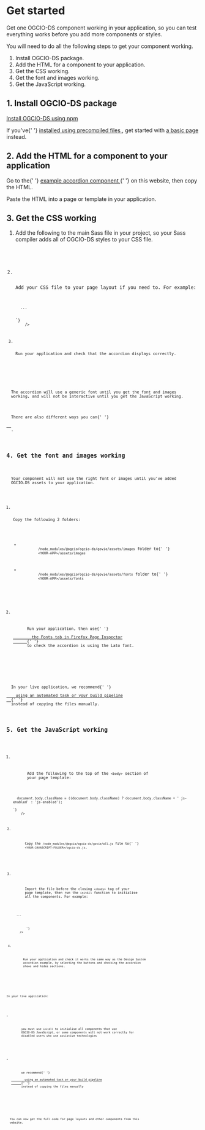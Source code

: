 
<Meta title="Docs/Get started" />

<h1>Get started</h1>

<p>
  Get one OGCIO-DS component working in your application, so you can test
  everything works before you add more components or styles.
</p>
<p>
  You will need to do all the following steps to get your component working.
</p>

<ol>
  <li>Install OGCIO-DS package.</li>
  <li>Add the HTML for a component to your application.</li>
  <li>Get the CSS working.</li>
  <li>Get the font and images working.</li>
  <li>Get the JavaScript working.</li>
</ol>

<h2>1. Install OGCIO-DS package</h2>
<p>
  <a
    className="govie-link govie-body"
    href="/?path=/docs/docs-install-with-npm--page"
  >
    Install OGCIO-DS using npm
  </a>
</p>
<p>
  If you've{' '}
  <a href="/?path=/story/docs-install-using-precompiled-files--page">
    installed using precompiled files
  </a>
  , get started with <a href="/?path=/story/docs-install-using-precompiled-files--page#basic-example-page">
    a basic page
  </a> instead.
</p>

<h2>2. Add the HTML for a component to your application</h2>
<p>
  Go to the{' '}
  <a
    href="/?path=/docs/typography-accordion--default"
    target="_blank"
    rel="noopener"
  >
    example accordion component
  </a>{' '}
  on this website, then copy the HTML.
</p>
<p>Paste the HTML into a page or template in your application.</p>

<h2>3. Get the CSS working</h2>
<ol>
  <li>
    <p>
      Add the following to the main Sass file in your project, so your Sass
      compiler adds all of OGCIO-DS styles to your CSS file.
    </p>
    <Code code={`@import '@ogcio/ogcio-ds/govie/all';`} />
  </li>
  <li>
    <p>Add your CSS file to your page layout if you need to. For example:</p>
    <Code
      code={`<head>
  ...
  <link rel="stylesheet" href="<YOUR-CSS-FILE>.css">
</head>
`}
    />
  </li>
  <li>
    <p>Run your application and check that the accordion displays correctly.</p>
  </li>
</ol>
<p>
  The accordion will use a generic font until you get the font and images
  working, and will not be interactive until you get the JavaScript working.
</p>
<p>
  There are also different ways you can{' '}
  <a href="/?path=/docs/docs-import-css-assets-and-javascript--page">
  </a>
  .
</p>

<h2>4. Get the font and images working</h2>
<p>
  Your component will not use the right font or images until you've added
  OGCIO-DS assets to your application.
</p>
<ol>
  <li>
    <p>Copy the following 2 folders:</p>
    <ul>
      <li>
        <code>/node_modules/@ogcio/ogcio-ds/govie/assets/images</code> folder to{' '}
        <code>&lt;YOUR-APP&gt;/assets/images</code>
      </li>
      <li>
        <code>/node_modules/@ogcio/ogcio-ds/govie/assets/fonts</code> folder to{' '}
        <code>&lt;YOUR-APP&gt;/assets/fonts</code>
      </li>
    </ul>
  </li>
  <li>
    <p>
      Run your application, then use{' '}
      <a
        href="https://developer.mozilla.org/en-US/docs/Tools/Page_Inspector/How_to/Edit_fonts#The_Fonts_tab"
        target="_blank"
        rel="noopener"
      >
        the Fonts tab in Firefox Page Inspector
      </a>{' '}
      to check the accordion is using the Lato font.
    </p>
  </li>
</ol>
<p>
  In your live application, we recommend{' '}
  <a href="/?path=/docs/docs-import-css-assets-and-javascript--page#fonts-and-images-assets">
    using an automated task or your build pipeline
  </a>{' '}
  instead of copying the files manually.
</p>

<h2>5. Get the JavaScript working</h2>
<ol>
  <li>
    <p>
      Add the following to the top of the <code>&lt;body&gt;</code> section of
      your page template:
    </p>
    <Code
      code={`<script>
  document.body.className = ((document.body.className) ? document.body.className + ' js-enabled' : 'js-enabled');
</script>
`}
    />
  </li>
  <li>
    <p>
      Copy the <code>/node_modules/@ogcio/ogcio-ds/govie/all.js</code> file to{' '}
      <code>&lt;YOUR-JAVASCRIPT-FOLDER&gt;/ogcio-ds.js</code>.
    </p>
  </li>
  <li>
    <p>
      Import the file before the closing <code>&lt;/body&gt;</code> tag of your
      page template, then run the <code>initAll</code> function to initialise
      all the components. For example:
    </p>
    <Code
      code={`
<body>
  ...
  <script src="<YOUR-JAVASCRIPT-FOLDER>/ogcio-ds.js"></script>
  <script>
    window.GOVIEFrontend.initAll()
  </script>
</body>
        `}
    />
  </li>
  <li>
    <p>
      Run your application and check it works the same way as the Design System
      accordion example, by selecting the buttons and checking the accordion
      shows and hides sections.
    </p>
  </li>
</ol>
<p>In your live application:</p>
<ul>
  <li>
    <p>
      you must use <code>initAll</code> to initialise all components that use
      OGCIO-DS JavaScript, or some components will not work correctly for
      disabled users who use assistive technologies
    </p>
  </li>
  <li>
    <p>
      we recommend{' '}
      <a href="/?path=/docs/docs-import-css-assets-and-javascript--page#import-javascript">
        using an automated task or your build pipeline
      </a>{' '}
      instead of copying the files manually
    </p>
  </li>
</ul>
<p>
  You can now get the full code for page layouts and other components from this
  website.
</p>
